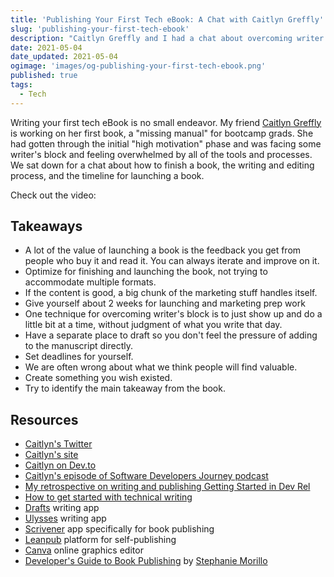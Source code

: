 ```yaml
---
title: 'Publishing Your First Tech eBook: A Chat with Caitlyn Greffly'
slug: 'publishing-your-first-tech-ebook'
description: "Caitlyn Greffly and I had a chat about overcoming writer's block and publishing your first ebook."
date: 2021-05-04
date_updated: 2021-05-04
ogimage: 'images/og-publishing-your-first-tech-ebook.png'
published: true
tags:
  - Tech
---
```



Writing your first tech eBook is no small endeavor. My friend [Caitlyn Greffly](https://twitter.com/thecaitcode) is working on her first book, a "missing manual" for bootcamp grads. She had gotten through the initial "high motivation" phase and was facing some writer's block and feeling overwhelmed by all of the tools and processes. We sat down for a chat about how to finish a book, the writing and editing process, and the timeline for launching a book.

Check out the video:

<YouTube shortCode="oEd_yF-yVt8" />

## Takeaways

- A lot of the value of launching a book is the feedback you get from people who buy it and read it. You can always iterate and improve on it.
- Optimize for finishing and launching the book, not trying to accommodate multiple formats.
- If the content is good, a big chunk of the marketing stuff handles itself.
- Give yourself about 2 weeks for launching and marketing prep work
- One technique for overcoming writer's block is to just show up and do a little bit at a time, without judgment of what you write that day.
- Have a separate place to draft so you don't feel the pressure of adding to the manuscript directly.
- Set deadlines for yourself.
- We are often wrong about what we think people will find valuable.
- Create something you wish existed.
- Try to identify the main takeaway from the book.

## Resources

- [Caitlyn's Twitter](https://twitter.com/thecaitcode)
- [Caitlyn's site](https://caitlyngreffly.com/)
- [Caitlyn on Dev.to](https://dev.to/thecaitcode)
- [Caitlyn's episode of Software Developers Journey podcast](https://devjourney.info/Guests/147-CaitlynGreffly.html)
- [My retrospective on writing and publishing Getting Started in Dev Rel](https://www.samjulien.com/writing-and-publishing-my-first-ebook)
- [How to get started with technical writing](https://www.samjulien.com/how-to-get-started-with-technical-writing)
- [Drafts](https://getdrafts.com/) writing app
- [Ulysses](https://ulysses.app/) writing app
- [Scrivener](https://www.literatureandlatte.com/scrivener/overview) app specifically for book publishing
- [Leanpub](https://leanpub.com/) platform for self-publishing
- [Canva](https://www.canva.com/) online graphics editor
- [Developer's Guide to Book Publishing](https://www.stephaniemorillo.co/product-page/the-developer-s-guide-to-book-publishing) by [Stephanie Morillo](https://www.stephaniemorillo.co/links)
